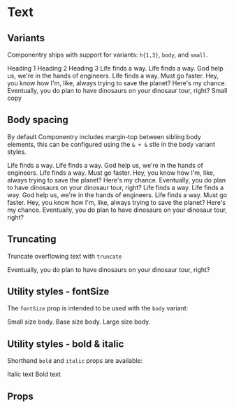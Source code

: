 

<Meta title='Components/Text' component={Text} />

# Text

## Variants

Componentry ships with support for variants: `h{1,3}`, `body`, and `small`.

<Story name='Text'>
  <Text variant='h1'>Heading 1</Text>
  <Text variant='h2'>Heading 2</Text>
  <Text variant='h3'>Heading 3</Text>
  <Text variant='body'>
    Life finds a way. Life finds a way. God help us, we&apos;re in the hands of engineers.
    Life finds a way. Must go faster. Hey, you know how I&apos;m, like, always trying to
    save the planet? Here&apos;s my chance. Eventually, you do plan to have dinosaurs on
    your dinosaur tour, right?
  </Text>
  <Text variant='small'>Small copy</Text>
</Story>

## Body spacing

By default Componentry includes margin-top between sibling body elements, this can be
configured using the `& + &` stle in the body variant styles.

<Text variant='body'>
  Life finds a way. Life finds a way. God help us, we&apos;re in the hands of engineers.
  Life finds a way. Must go faster. Hey, you know how I&apos;m, like, always trying to
  save the planet? Here&apos;s my chance. Eventually, you do plan to have dinosaurs on
  your dinosaur tour, right?
</Text>
<Text variant='body'>
  Life finds a way. Life finds a way. God help us, we&apos;re in the hands of engineers.
  Life finds a way. Must go faster. Hey, you know how I&apos;m, like, always trying to
  save the planet? Here&apos;s my chance. Eventually, you do plan to have dinosaurs on
  your dinosaur tour, right?
</Text>

## Truncating

Truncate overflowing text with `truncate`

<Block width={240}>
  <Text truncate>
    Eventually, you do plan to have dinosaurs on your dinosaur tour, right?
  </Text>
</Block>

## Utility styles - fontSize

The `fontSize` prop is intended to be used with the `body` variant:

<Text variant='body' fontSize='sm'>
  Small size body.
</Text>
<Text variant='body' fontSize='base'>
  Base size body.
</Text>
<Text variant='body' fontSize='lg'>
  Large size body.
</Text>

## Utility styles - bold & italic

Shorthand `bold` and `italic` props are available:

<Text italic>Italic text</Text>
<Text bold>Bold text</Text>

## Props

<ArgsTable of={Text} />
